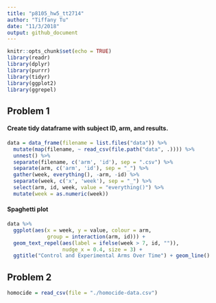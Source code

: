 ```yaml
---
title: "p8105_hw5_tt2714"
author: "Tiffany Tu"
date: "11/3/2018"
output: github_document
---
```


```r
knitr::opts_chunk$set(echo = TRUE)
library(readr)
library(dplyr) 
library(purrr)
library(tidyr)
library(ggplot2)
library(ggrepel)
```

## Problem 1
#### Create tidy dataframe with subject ID, arm, and results.
```r
data = data_frame(filename = list.files("data")) %>% 
  mutate(map(filename, ~ read_csv(file.path("data", .)))) %>% 
  unnest() %>% 
  separate(filename, c('arm', 'id'), sep = ".csv") %>%
  separate(arm, c('arm', 'id'), sep = "_") %>% 
  gather(week, everything(), -arm, -id) %>% 
  separate(week, c('x', 'week'), sep = "_") %>% 
  select(arm, id, week, value = "everything()") %>% 
  mutate(week = as.numeric(week))
```

#### Spaghetti plot
```r
data %>%
  ggplot(aes(x = week, y = value, colour = arm, 
             group = interaction(arm, id))) + 
  geom_text_repel(aes(label = ifelse(week > 7, id, "")), 
                  nudge_x = 0.4, size = 3) + 
  ggtitle("Control and Experimental Arms Over Time") + geom_line()
```

## Problem 2
```r
homocide = read_csv(file = "./homocide-data.csv")
```

